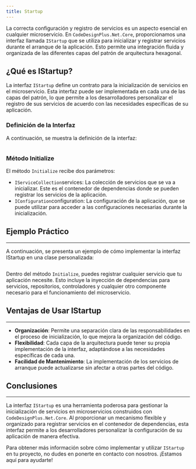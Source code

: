 ```yaml
---
title: Startup
---
```


La correcta configuración y registro de servicios es un aspecto esencial en cualquier microservicio. En `CodeDesignPlus.Net.Core`, proporcionamos una interfaz llamada `IStartup` que se utiliza para inicializar y registrar servicios durante el arranque de la aplicación. Esto permite una integración fluida y organizada de las diferentes capas del patrón de arquitectura hexagonal.

## ¿Qué es IStartup?

La interfaz `IStartup` define un contrato para la inicialización de servicios en el microservicio. Esta interfaz puede ser implementada en cada una de las capas del patrón, lo que permite a los desarrolladores personalizar el registro de sus servicios de acuerdo con las necesidades específicas de su aplicación.

### Definición de la Interfaz

A continuación, se muestra la definición de la interfaz:

```csharp url="packages/CodeDesignPlus.Net.Core/src/CodeDesignPlus.Net.Core.Abstractions/IStartup.cs" 
```

### Método Initialize

El método `Initialize` recibe dos parámetros:

- `IServiceCollection`services: La colección de servicios que se va a inicializar. Este es el contenedor de dependencias donde se pueden registrar los servicios de la aplicación.
- `IConfiguration`configuration: La configuración de la aplicación, que se puede utilizar para acceder a las configuraciones necesarias durante la inicialización.

## Ejemplo Práctico
---

A continuación, se presenta un ejemplo de cómo implementar la interfaz IStartup en una clase personalizada:

```csharp url="samples/CodeDesignPlus.Net.Core.Sample/src/CodeDesignPlus.Net.Core.Sample/Resources/Startup/StartupCustom.cs" 
```

Dentro del método `Initialize`, puedes registrar cualquier servicio que tu aplicación necesite. Esto incluye la inyección de dependencias para servicios, repositorios, controladores y cualquier otro componente necesario para el funcionamiento del microservicio.

## Ventajas de Usar IStartup
---
- **Organización**: Permite una separación clara de las responsabilidades en el proceso de inicialización, lo que mejora la organización del código.
- **Flexibilidad**: Cada capa de la arquitectura puede tener su propia implementación de la interfaz, adaptándose a las necesidades específicas de cada una.
- **Facilidad de Mantenimiento**: La implementación de los servicios de arranque puede actualizarse sin afectar a otras partes del código.

## Conclusiones
---

La interfaz `IStartup` es una herramienta poderosa para gestionar la inicialización de servicios en microservicios construidos con `CodeDesignPlus.Net.Core`. Al proporcionar un mecanismo flexible y organizado para registrar servicios en el contenedor de dependencias, esta interfaz permite a los desarrolladores personalizar la configuración de su aplicación de manera efectiva.

Para obtener más información sobre cómo implementar y utilizar `IStartup` en tu proyecto, no dudes en ponerte en contacto con nosotros. ¡Estamos aquí para ayudarte!